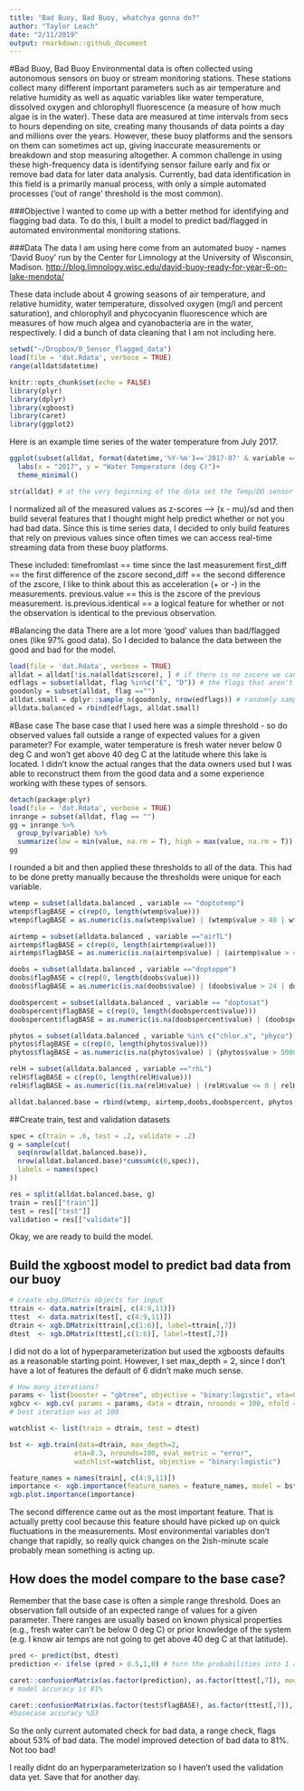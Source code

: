 ```yaml
---
title: "Bad Buoy, Bad Buoy, whatchya gonna do?"
author: "Taylor Leach"
date: "2/11/2019"
output: rmarkdown::github_document
---
```


#Bad Buoy, Bad Buoy 
Environmental data is often collected using autonomous sensors on buoy or stream monitoring stations. These stations collect many different important parameters such as air temperature and relative humidity as well as aquatic variables like water temperature, dissolved oxygen and chlorophyll fluorescence (a measure of how much algae is in the water). These data are measured at time intervals from secs to hours depending on site, creating many thousands of data points a day and millions over the years. However, these buoy platforms and the sensors on them can sometimes act up, giving inaccurate measurements or breakdown and stop measuring altogether. A common challenge in using these high-frequency data is identifying sensor failure early and fix or remove bad data for later data analysis. Currently, bad data identification in this field is a primarily manual process, with only a simple automated processes (‘out of range’ threshold is the most common). 

###Objective
I wanted to come up with a better method for identifying and flagging bad data. To do this, I built a model to predict bad/flagged in automated environmental monitoring stations.

###Data
The data I am using here come from an automated buoy - names 'David Buoy' run by the Center for Limnology at the University of Wisconsin, Madison.
<http://blog.limnology.wisc.edu/david-buoy-ready-for-year-6-on-lake-mendota/>

These data include about 4 growing seasons of air temperature, and relative humidity, water temperature, dissolved oxygen (mg/l and percent saturation), and chlorophyll and phycocyanin fluorescence which are measures of how much algea and cyanobacteria are in the water, respectively. I did a bunch of data cleaning that I am not including here. 
```r
setwd("~/Dropbox/0_Sensor_flagged_data")
load(file = 'dat.Rdata', verbose = TRUE)
range(alldat$datetime)
```

```r
knitr::opts_chunk$set(echo = FALSE)
library(plyr)
library(dplyr)
library(xgboost)
library(caret)
library(ggplot2)
```

Here is an example time series of the water temperature from July 2017.

```r
ggplot(subset(alldat, format(datetime,'%Y-%m')=='2017-07' & variable == "doptotemp"), aes(x = datetime, y = value))+geom_point(alpha = 0.3, size = 0.5, color = "dodgerblue")+
  labs(x = "2017", y = "Water Temperature (deg C)")+
  theme_minimal()
```

```r
str(alldat) # at the very beginning of the data set the Temp/DO sensor was broken, so there are some NA's initially. Don't worry there are a lot more interesting data in here. 
```

I normalized all of the measured values as z-scores -->  (x - mu)/sd and then build several features that I thought might help predict whether or not you had bad data. Since this is time series data, I decided to only build features that rely on previous values since often times we can access real-time streaming data from these buoy platforms. 

These included:
timefromlast == time since the last measurement
first_diff == the first difference of the zscore
second_diff == the second difference of the zscore, I like to think about this as acceleration (+ or -) in the measurements.
previous.value == this is the zscore of the previous measurement.
is.previous.identical == a logical feature for whether or not the observation is identical to the previous observation.

#Balancing the data
There are a lot more 'good' values than bad/flagged ones (like 97% good data). So I decided to balance the data between the good and bad for the model.
```r
load(file = 'dat.Rdata', verbose = TRUE)
alldat = alldat[!is.na(alldat$zscore), ] # if there is no zscore we can't do much here so get rid of them
edflags = subset(alldat, flag %in%c("E", "D")) # the flags that aren't NA's or out of range (i.e. the basecase already applied)
goodonly = subset(alldat, flag =="")
alldat.small = dplyr::sample_n(goodonly, nrow(edflags)) # randomly sample so our dataset is 50:50 good and bab
alldata.balanced = rbind(edflags, alldat.small)
```

#Base case
The base case that I used here was a simple threshold - so do observed values fall outside a range of expected values for a given parameter? For example, water temperature is fresh water never below 0 deg C and won't get above 40 deg C at the latitude where this lake is located. I didn't know the actual ranges that the data owners used but I was able to reconstruct them from the good data and a some experience working with these types of sensors. 
```r
detach(package:plyr)
load(file = 'dat.Rdata', verbose = TRUE)
inrange = subset(alldat, flag == "")
gg = inrange %>%
  group_by(variable) %>%
  summarize(low = min(value, na.rm = T), high = max(value, na.rm = T))
gg
```
I rounded a bit and then applied these thresholds to all of the data. This had to be done pretty manually because the thresholds were unique for each variable.

```r
wtemp = subset(alldata.balanced , variable == "doptotemp")
wtemp$flagBASE = c(rep(0, length(wtemp$value)))
wtemp$flagBASE = as.numeric(is.na(wtemp$value) | (wtemp$value > 40 | wtemp$value < 0))

airtemp = subset(alldata.balanced , variable =="airTL")
airtemp$flagBASE = c(rep(0, length(airtemp$value)))
airtemp$flagBASE = as.numeric(is.na(airtemp$value) | (airtemp$value > 40 | airtemp$value < -10))

doobs = subset(alldata.balanced , variable =="doptoppm")
doobs$flagBASE = c(rep(0, length(doobs$value)))
doobs$flagBASE = as.numeric(is.na(doobs$value) | (doobs$value > 24 | doobs$value < 0))

doobspercent = subset(alldata.balanced , variable == "doptosat")
doobspercent$flagBASE = c(rep(0, length(doobspercent$value)))
doobspercent$flagBASE = as.numeric(is.na(doobspercent$value) | (doobspercent$value > 205 | doobspercent$value < 0))

phytos = subset(alldata.balanced , variable %in% c("chlor.x", "phyco"))
phytos$flagBASE = c(rep(0, length(phytos$value)))
phytos$flagBASE = as.numeric(is.na(phytos$value) | (phytos$value > 50000 | phytos$value < -3000))

relH = subset(alldata.balanced , variable =="rhL")
relH$flagBASE = c(rep(0, length(relH$value)))
relH$flagBASE = as.numeric((is.na(relH$value) | (relH$value <= 0 | relH$value > 102)))

alldat.balanced.base = rbind(wtemp, airtemp,doobs,doobspercent, phytos,relH)
```

##Create train, test and validation datasets
```r
spec = c(train = .6, test = .2, validate = .2)
g = sample(cut(
  seq(nrow(alldat.balanced.base)), 
  nrow(alldat.balanced.base)*cumsum(c(0,spec)),
  labels = names(spec)
))

res = split(alldat.balanced.base, g)
train = res[["train"]]
test = res[["test"]]
validation = res[["validate"]]

```

Okay, we are ready to build the model.

## Build the xgboost model to predict bad data from our buoy

```r
# create xbg.DMatrix objects for input
ttrain <- data.matrix(train[, c(4:9,11)]) 
ttest  <- data.matrix(test[, c(4:9,11)])
dtrain <- xgb.DMatrix(ttrain[,c(1:6)], label=ttrain[,7])
dtest  <- xgb.DMatrix(ttest[,c(1:6)], label=ttest[,7])
```
I did not do a lot of hyperparameterization but used the xgboosts defaults as a reasonable starting point. However, I set max_depth = 2, since I don't have a lot of features the default of 6 didn't make much sense. 
```r
# How many iterations?
params <- list(booster = "gbtree", objective = "binary:logistic", eta=0.3, gamma=0, max_depth=2, min_child_weight=1, subsample=1, colsample_bytree=1)
xgbcv <- xgb.cv( params = params, data = dtrain, nrounds = 100, nfold = 5, showsd = T, stratified = T, print_every_n = 10, early_stopping_rounds = 20, maximize = F)
# best iteration was at 100
```

```r
watchlist <- list(train = dtrain, test = dtest)

bst <- xgb.train(data=dtrain, max_depth=2, 
                eta=0.3, nrounds=100, eval_metric = "error",
                watchlist=watchlist, objective = "binary:logistic")

feature_names = names(train[, c(4:9,11)])
importance <- xgb.importance(feature_names = feature_names, model = bst)
xgb.plot.importance(importance)
```

The second difference came out as the most important feature. That is actually pretty cool because this feature should have picked up on quick fluctuations in the measurements. Most environmental variables don't change that rapidly, so really quick changes on the 2ish-minute scale probably mean something is acting up.

## How does the model compare to the base case?
Remember that the base case is often a simple range threshold. Does an observation fall outside of an expected range of values for a given parameter. There ranges are usually based on known physical properties (e.g., fresh water can't be below 0 deg C) or prior knowledge of the system (e.g. I know air temps are not going to get above 40 deg C at that latitude).

```r
pred <- predict(bst, dtest)
prediction <- ifelse (pred > 0.5,1,0) # turn the probabilities into 1 and 0 (1 = bad data)

caret::confusionMatrix(as.factor(prediction), as.factor(ttest[,7]), mode = "everything") 
# model accuracy is 81%

caret::confusionMatrix(as.factor(test$flagBASE), as.factor(ttest[,7]), mode = "everything") 
#basecase accuracy %53
```

So the only current automated check for bad data, a range check, flags about 53% of bad data. The model improved detection of bad data to 81%. Not too bad!

I really didnt do an hyperparameterization so I haven't used the validation data yet. Save that for another day.


